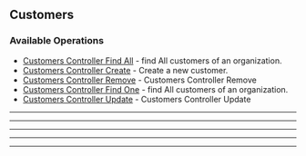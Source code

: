 
## Customers

### Available Operations

* [Customers Controller Find All](/customers/customers_controller_find_all) - find All customers of an organization.
* [Customers Controller Create](/customers/customers_controller_create) - Create a new customer.
* [Customers Controller Remove](/customers/customers_controller_remove) - Customers Controller Remove
* [Customers Controller Find One](/customers/customers_controller_find_one) - find All customers of an organization.
* [Customers Controller Update](/customers/customers_controller_update) - Customers Controller Update

---
<CustomersControllerFindAll />

---
<CustomersControllerCreate />

---
<CustomersControllerRemove />

---
<CustomersControllerFindOne />

---
<CustomersControllerUpdate />
